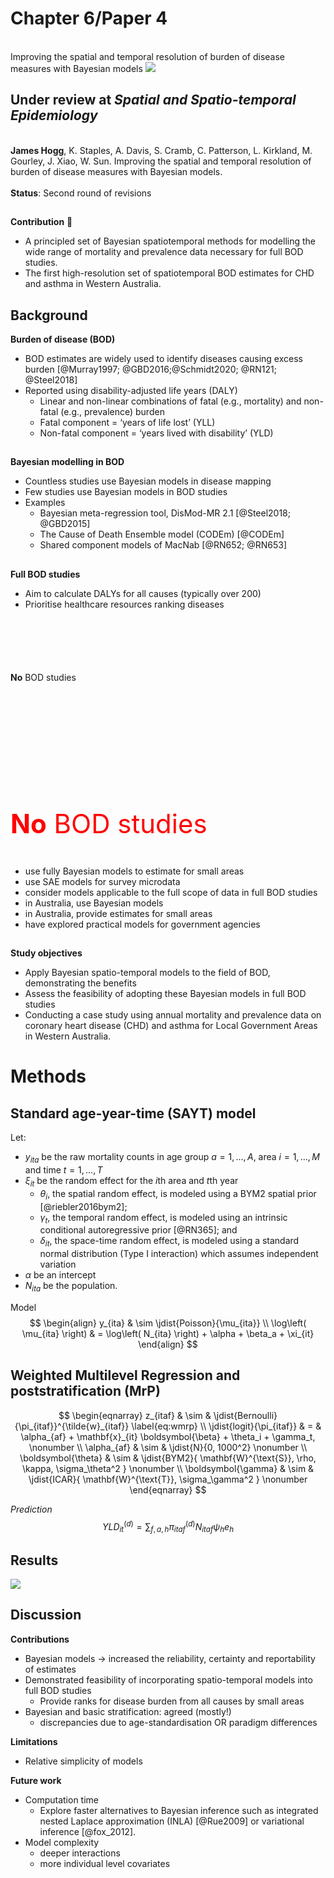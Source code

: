 # Chapter 6/Paper 4
<br>
Improving the spatial and temporal resolution of burden of disease measures with Bayesian models
![](imgs/pillars.png){#fig-p4}

<!-- ----------------------------------------------------------------- -->
## Under review at *Spatial and Spatio-temporal Epidemiology*
<br>
**James Hogg**, K. Staples, A. Davis, S. Cramb, C. Patterson, L. Kirkland, M. Gourley, J. Xiao, W. Sun. Improving the spatial and temporal resolution of burden of disease measures with Bayesian models.
<br>
<br>
<div class="small-text">**Status**: Second round of revisions</div>

<!-- ----------------------------------------------------------------- -->
---

::: {.quote-box}
**Contribution** 🎉

- A principled set of Bayesian spatiotemporal methods for modelling the wide range of mortality and prevalence data necessary for full BOD studies.
- The first high-resolution set of spatiotemporal BOD estimates for CHD and asthma in Western Australia.
:::

<!-- ----------------------------------------------------------------- -->
## Background

**Burden of disease (BOD)**

::: {.incremental}
- BOD estimates are widely used to identify diseases causing excess burden [@Murray1997; @GBD2016;@Schmidt2020; @RN121; @Steel2018]
- Reported using disability-adjusted life years (DALY)
  - Linear and non-linear combinations of fatal (e.g., mortality) and non-fatal (e.g., prevalence) burden
  - Fatal component $=$ ‘years of life lost’ (YLL)
  - Non-fatal component $=$ ‘years lived with disability’ (YLD)
:::

<!-- ----------------------------------------------------------------- -->
---

**Bayesian modelling in BOD**

::: {.incremental}
- Countless studies use Bayesian models in disease mapping
- Few studies use Bayesian models in BOD studies
- Examples
  - Bayesian meta-regression tool, DisMod-MR 2.1 [@Steel2018; @GBD2015]
  - The Cause of Death Ensemble model (CODEm) [@CODEm]
  - Shared component models of MacNab [@RN652; @RN653]
:::

<!-- ----------------------------------------------------------------- -->
---

**Full BOD studies**

::: {.incremental}
- Aim to calculate DALYs for all causes (typically over 200)
- Prioritise healthcare resources ranking diseases
:::

<!-- ----------------------------------------------------------------- -->
## {auto-animate=true}

::: {style="margin-top: 100px;"}
**No** BOD studies
:::

<!-- ----------------------------------------------------------------- -->
## {auto-animate=true}

::: {style="margin-top: 200px; font-size: 3em; color: red;"}
**No** BOD studies 
:::
- use fully Bayesian models to estimate for small areas
- use SAE models for survey microdata
- consider models applicable to the full scope of data in full BOD studies
- in Australia, use Bayesian models
- in Australia, provide estimates for small areas
- have explored practical models for government agencies

<!-- ----------------------------------------------------------------- -->
---

::: {.quote-box}
**Study objectives** 

- Apply Bayesian spatio-temporal models to the field of BOD, demonstrating the benefits
- Assess the feasibility of adopting these Bayesian models in full BOD studies 
- Conducting a case study using annual mortality and prevalence data on coronary heart disease (CHD) and asthma for Local Government Areas in Western Australia.
:::

<!-- ----------------------------------------------------------------- -->
# Methods

<!-- ----------------------------------------------------------------- -->
## Standard age-year-time (SAYT) model {.scrollable}

Let:

:::{.incremental}
- $y_{ita}$ be the raw mortality counts in age group $a = 1, \dots, A$, area $i = 1, \dots, M$ and time $t = 1, \dots, T$
- $\xi_{it}$ be the random effect for the $i$th area and $t$th year
  - $\theta_i$, the spatial random effect, is modeled using a BYM2 spatial prior [@riebler2016bym2];
  - $\gamma_t$, the temporal random effect, is modeled using an intrinsic conditional autoregressive prior [@RN365]; and 
  - $\delta_{it}$, the space-time random effect, is modeled using a standard normal distribution (Type I interaction) which assumes independent variation 
- $\alpha$ be an intercept
- $N_{ita}$ be the population.
:::

Model
$$
\begin{align}
y_{ita} & \sim \jdist{Poisson}{\mu_{ita}}
\\
\log\left( \mu_{ita} \right) & = \log\left( N_{ita} \right) + \alpha + \beta_a + \xi_{it}
\end{align}
$$

<!-- ----------------------------------------------------------------- -->
## Weighted Multilevel Regression and poststratification (MrP) {.scrollable}
$$
\begin{eqnarray}
    z_{itaf} & \sim & \jdist{Bernoulli}{\pi_{itaf}}^{\tilde{w}_{itaf}} \label{eq:wmrp}
    \\
    \jdist{logit}{\pi_{itaf}} & = & \alpha_{af} + \mathbf{x}_{it} \boldsymbol{\beta} + \theta_i + \gamma_t, \nonumber
    \\
    \alpha_{af} & \sim & \jdist{N}{0, 1000^2} \nonumber
    \\
    \boldsymbol{\theta} & \sim & \jdist{BYM2}{ \mathbf{W}^{\text{S}}, \rho, \kappa, \sigma_\theta^2 } \nonumber
    \\
    \boldsymbol{\gamma} & \sim & \jdist{ICAR}{ \mathbf{W}^{\text{T}}, \sigma_\gamma^2 } \nonumber
\end{eqnarray}
$$

*Prediction*
$$
YLD^{(d)}_{it} = \sum_{f,a,h} \pi^{(d)}_{itaf} N_{itaf} \psi_h e_h
$$



<!-- ----------------------------------------------------------------- -->
## Results {.center}
![](imgs/chp6/results.png){.r-stretch}

<!-- ----------------------------------------------------------------- -->
## Discussion {.scrollable}

**Contributions**

::: {.incremental}

- Bayesian models $\to$ increased the reliability, certainty and reportability of estimates
- Demonstrated feasibility of incorporating spatio-temporal models into full BOD studies
  - Provide ranks for disease burden from all causes by small areas
- Bayesian and basic stratification: agreed (mostly!)
  - discrepancies due to age-standardisation OR paradigm differences
:::

**Limitations**

::: {.incremental}

- Relative simplicity of models

:::

**Future work**

::: {.incremental}

- Computation time
  - Explore faster alternatives to Bayesian inference such as integrated nested Laplace approximation (INLA) [@Rue2009] or variational inference [@fox_2012].
- Model complexity
  - deeper interactions
  - more individual level covariates

:::